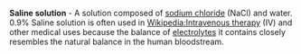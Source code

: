 '''Saline solution''' - A solution composed of [[sodium chloride]] (NaCl) and water. 0.9% Saline solution is often used in [[Wikipedia:Intravenous therapy]] (IV) and other medical uses because the balance of [[Wiktionary:electrolytes|electrolytes]] it contains closely resembles the natural balance in the human bloodstream.